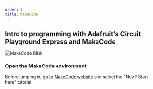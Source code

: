 ```yaml
---
order: 1
title: MakeCode
---
```


## Intro to programming with Adafruit's Circuit Playground Express and MakeCode

![MakeCode Blink](../../images/makecode/blink.png)

### Open the MakeCode environment

Before jumping in, [go to MakeCode website](https://makecode.adafruit.com) and select the "New? Start here" tutorial.

